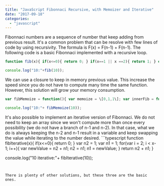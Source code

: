 ```yaml
---
title: "JavaScript Fibonnaci Recursive, with Memoizer and Iterative"
date: "2017-09-18"
categories: 
  - "javascript"
---
```


Fibonnaci numbers are a sequence of number that keep adding from previous result. It's a common problem that can be resolve with few lines of code by using recursivity. The formula is F(x) = F(n-1) + F(n-1). The following code is a basic Fibonnaci implemented with a recursive loop.

```typescript
function fib(x){ if(x<=0){ return 0; } if(x==1 || x ==2){ return 1; } else{ return fib(x-1) + fib(x-2); } }

console.log("10:"+fib(10)); 
``` 


We can use a closure to keep in memory previous value. This increase the speed since you do not have to compute many time the same function. However, this solution will grow your memory consumption.

```typescript
var fibMemoize = function(){ var memoize = \[0,1,1\]; var innerFib = function(x){ var resultFromMemoize = memoize\[x\]; if(resultFromMemoize === undefined){ memoize\[x\] = innerFib(x-1) + innerFib(x-2); return memoize\[x\]; } else { return resultFromMemoize; } }; return innerFib; }();

console.log("10:"+ fibMemoize(10)); 
``` 


It's also possible to implement an iterative version of Fibonnaci. We do not need to keep an array since we won't compute more than once every possibility (we do not have a branch of n-1 and n-2). In that case, what we do is always keeping the n-2 and n-1 result in a variable and keep swapping the value while iterating to the number desired. ```typescript
function fibIterative(x){ if(x<=0){ return 0; } var n2 = 1; var n1 = 1; for(var i = 2; i < x-1; i++){ var newValue = n2 + n1; n2 = n1; n1 = newValue; } return n2 + n1; }

console.log("10 iterative:"+ fibIterative(10)); 
``` 


There is plenty of other solutions, but these three are the basic ones.
